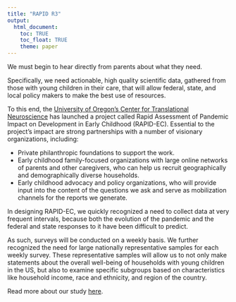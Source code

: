 ```yaml
---
title: "RAPID R3"
output: 
  html_document:
    toc: TRUE
    toc_float: TRUE
    theme: paper
---
```


We must begin to hear directly from parents about what they need.

Specifically, we need actionable, high quality scientific data, gathered from those with young children in their care, that will allow federal, state, and local policy makers to make the best use of resources.

To this end, the [University of Oregon’s Center for Translational Neuroscience](https://ctn.uoregon.edu/) has launched a project called Rapid Assessment of Pandemic Impact on Development in Early Childhood (RAPID-EC).
Essential to the project’s impact are strong partnerships with a number of visionary organizations, including:

- Private philanthropic foundations to support the work.
- Early childhood family-focused organizations with large online networks of parents and other caregivers, who can help us recruit geographically and demographically diverse households.
- Early childhood advocacy and policy organizations, who will provide input into the content of the questions we ask and serve as mobilization channels for the reports we generate.

In designing RAPID-EC, we quickly recognized a need to collect data at very frequent intervals, because both the evolution of the pandemic and the federal and state responses to it have been difficult to predict.

As such, surveys will be conducted on a weekly basis.
We further recognized the need for large nationally representative samples for each weekly survey. These representative samples will allow us to not only make statements about the overall well-being of households with young children in the US, but also to examine specific subgroups based on characteristics like household income, race and ethnicity, and region of the country. 

Read more about our study [here](https://medium.com/rapid-ec-project). 

